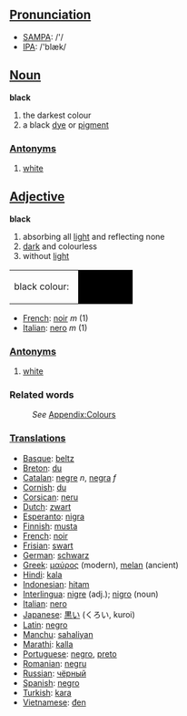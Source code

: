==[[Pronunciation]]==
*[[w:SAMPA|SAMPA]]: /'/
*[[w:IPA|IPA]]: /'blæk/

==[[Noun]]==

;'''black'''
#the darkest colour
#a black [[dye]] or [[pigment]]

===[[Antonym]]s===
#[[white]]

==[[Adjective]]==
;'''black'''
#absorbing all [[light]] and reflecting none
#[[dark]] and colourless
#without [[light]]

<table><tr><td height="25">black colour: &nbsp;</td><td bgcolor="black" width="80">&nbsp; </td></tr></table>

* [[French]]: [[noir]] ''m'' (1)
* [[Italian]]: [[nero]] ''m'' (1)

===[[Antonym]]s===
#[[white]]

===Related words===
:''See'' [[Wiktionary_Appendix:Colours|Appendix:Colours]]

===[[Translation]]s===

* [[Basque]]: [[beltz]]
* [[Breton]]: [[du]]
* [[Catalan]]: [[negre]] ''n'', [[negra]] ''f''
* [[Cornish]]: [[du]]
* [[Corsican]]: [[neru]]
* [[Dutch]]: [[zwart]]
* [[Esperanto]]: [[nigra]]
* [[Finnish]]: [[musta]]
* [[French]]: [[noir]]
* [[Frisian]]: [[swart]]
* [[German]]: [[schwarz]]
* [[Greek]]: [[μαύρος]] (modern), [[melan]] (ancient)
* [[Hindi]]: [[kala]]
* [[Indonesian]]: [[hitam]]
* [[Interlingua]]: [[nigre]] (adj.); [[nigro]] (noun)
* [[Italian]]: [[nero]]
* [[Japanese]]: [[黒い]] (くろい, kuroi)
* [[Latin]]: [[negro]]
*[[Manchu]]: [[sahaliyan]]
* [[Marathi]]: [[kalla]]
* [[Portuguese]]:  [[negro]], [[preto]]
* [[Romanian]]: [[negru]]
* [[Russian]]: [[чёрный]]
* [[Spanish]]: [[negro]]
* [[Turkish]]: [[kara]]
* [[Vietnamese]]: [[đen]]